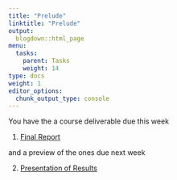 ```yaml
---
title: "Prelude"
linktitle: "Prelude"
output:
  blogdown::html_page
menu:
  tasks:
    parent: Tasks
    weight: 14
type: docs
weight: 1
editor_options: 
  chunk_output_type: console
---
```


You have the a course deliverable due this week

1. [Final Report](/deliverables/04-final-report/)

and a preview of the ones due next week

2. [Presentation of Results](/deliverables/05-presentation-of-results/)
